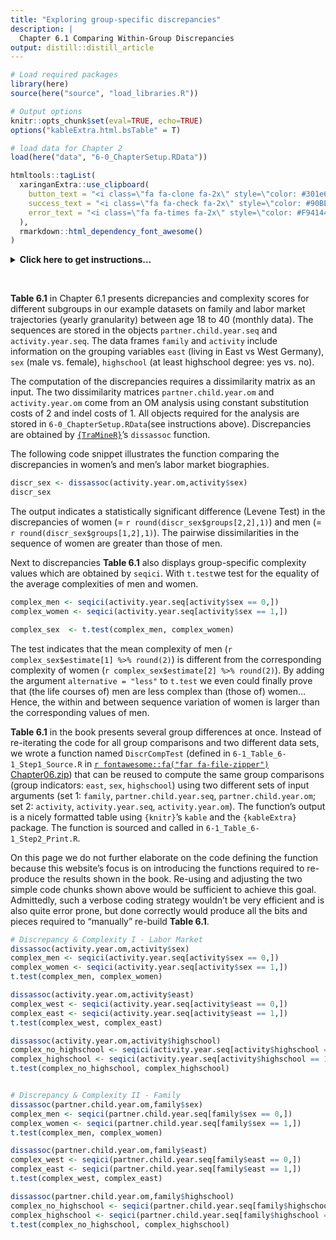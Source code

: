 ```yaml
---
title: "Exploring group-specific discrepancies"
description: |
  Chapter 6.1 Comparing Within-Group Discrepancies
output: distill::distill_article    
---
```


```r
# Load required packages
library(here)
source(here("source", "load_libraries.R"))

# Output options
knitr::opts_chunk$set(eval=TRUE, echo=TRUE)
options("kableExtra.html.bsTable" = T)

# load data for Chapter 2
load(here("data", "6-0_ChapterSetup.RData"))

```

```r
htmltools::tagList(
  xaringanExtra::use_clipboard(
    button_text = "<i class=\"fa fa-clone fa-2x\" style=\"color: #301e64\"></i>",
    success_text = "<i class=\"fa fa-check fa-2x\" style=\"color: #90BE6D\"></i>",
    error_text = "<i class=\"fa fa-times fa-2x\" style=\"color: #F94144\"></i>"
  ),
  rmarkdown::html_dependency_font_awesome()
)
```

<details><summary>**Click here to get instructions...**</summary>

- Please download and unzip the replication files for Chapter 6
([`r fontawesome::fa("far fa-file-zipper")` Chapter06.zip](source/Chapter06.zip)). 
- Read `readme.html` and run `6-0_ChapterSetup.R`. This will create `6-0_ChapterSetup.RData` in the sub folder `data/R`. This file contains the data required to produce the table shown at the bottom of this page. 
- We also recommend to load the libraries listed in the Chapter 6's `LoadInstallPackages.R`

```r
# assuming you are working within .Rproj environment
library(here)

# install (if necessary) and load other required packages
source(here("source", "LoadInstallPackages.R"))

# load environment generated in "6-0_ChapterSetup.R"
load(here("data", "R", "6-0_ChapterSetup.RData"))

```
</details>

\

**Table 6.1** in Chapter 6.1 presents dicrepancies and complexity scores for different subgroups in our example datasets on family and labor market trajectories (yearly granularity) between age 18 to 40 (monthly data). The sequences are stored in the objects `partner.child.year.seq` and `activity.year.seq`. The data frames `family` and `activity` include information on the grouping variables `east` (living in East vs West Germany), `sex` (male vs. female),  `highschool` (at least highschool degree: yes vs. no). 

The computation of the discrepancies requires a dissimilarity matrix as an input. The two dissimilarity matrices `partner.child.year.om` and `activity.year.om` come from an OM analysis using constant substitution costs of 2 and indel costs of 1. All objects required for the analysis are stored in `6-0_ChapterSetup.RData`(see instructions above). Discrepancies are obtained by [`{TraMineR}`](http://traminer.unige.ch){target="_blank"}'s `dissassoc` function.

The following code snippet illustrates the function comparing the discrepancies in women's and men's labor market biographies.


```r
discr_sex <- dissassoc(activity.year.om,activity$sex)
discr_sex
```
The output indicates a statistically significant difference (Levene Test) in the discrepancies of women ($=$ `r round(discr_sex$groups[2,2],1)`) and men ($=$ `r round(discr_sex$groups[1,2],1)`). The pairwise dissimilarities in the sequence of women are greater than those of men.

Next to discrepancies **Table 6.1** also displays group-specific complexity values which are obtained by `seqici`. With `t.test`we test for the equality of the average complexities of men and women.

```r
complex_men <- seqici(activity.year.seq[activity$sex == 0,])
complex_women <- seqici(activity.year.seq[activity$sex == 1,])

complex_sex  <- t.test(complex_men, complex_women)
```

The test indicates that the mean complexity of men (`r complex_sex$estimate[1] %>% round(2)`) is different from the corresponding complexity of women (`r complex_sex$estimate[2] %>% round(2)`). By adding the argument `alternative = "less"` to `t.test` we even could finally prove that (the life courses of) men are less complex than (those of) women... Hence, the within and between sequence variation of women is larger than the corresponding values of men.

**Table 6.1** in the book presents several group differences at once. Instead of re-iterating the code for all group comparisons and two different data sets, we wrote a function named `DiscrCompTest` (defined in `6-1_Table_6-1_Step1_Source.R` in [`r fontawesome::fa("far fa-file-zipper")` Chapter06.zip](source/Chapter06.zip)) that can be reused to compute the same group comparisons (group indicators: `east`, `sex`,  `highschool`) using two different sets of input arguments (set 1: `family`, `partner.child.year.seq`, `partner.child.year.om`; set 2: `activity`, `activity.year.seq`, `activity.year.om`). The function's output is a nicely formatted table using `{knitr}`'s `kable` and the `{kableExtra}` package. The function is sourced and called in `6-1_Table_6-1_Step2_Print.R`. 

On this page we do not further elaborate on the code defining the function because this website's focus is on introducing the functions required to re-produce the results shown in the book. Re-using and adjusting the two simple code chunks shown above would be sufficient to achieve this goal. Admittedly, such a verbose coding strategy wouldn't be very efficient and is also quite error prone, but done correctly would produce all the bits and pieces required to "manually" re-build **Table 6.1**.  

```r
# Discrepancy & Complexity I - Labor Market 
dissassoc(activity.year.om,activity$sex)
complex_men <- seqici(activity.year.seq[activity$sex == 0,])
complex_women <- seqici(activity.year.seq[activity$sex == 1,])
t.test(complex_men, complex_women)

dissassoc(activity.year.om,activity$east)
complex_west <- seqici(activity.year.seq[activity$east == 0,])
complex_east <- seqici(activity.year.seq[activity$east == 1,])
t.test(complex_west, complex_east)

dissassoc(activity.year.om,activity$highschool)
complex_no_highschool <- seqici(activity.year.seq[activity$highschool == 0,])
complex_highschool <- seqici(activity.year.seq[activity$highschool == 1,])
t.test(complex_no_highschool, complex_highschool)


# Discrepancy & Complexity II - Family 
dissassoc(partner.child.year.om,family$sex)
complex_men <- seqici(partner.child.year.seq[family$sex == 0,])
complex_women <- seqici(partner.child.year.seq[family$sex == 1,])
t.test(complex_men, complex_women)

dissassoc(partner.child.year.om,family$east)
complex_west <- seqici(partner.child.year.seq[family$east == 0,])
complex_east <- seqici(partner.child.year.seq[family$east == 1,])
t.test(complex_west, complex_east)

dissassoc(partner.child.year.om,family$highschool)
complex_no_highschool <- seqici(partner.child.year.seq[family$highschool == 0,])
complex_highschool <- seqici(partner.child.year.seq[family$highschool == 1,])
t.test(complex_no_highschool, complex_highschool)

```


